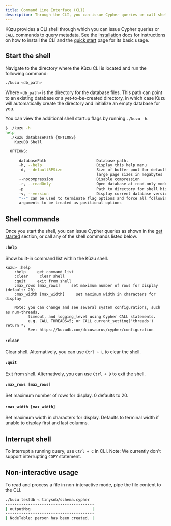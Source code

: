 ```yaml
---
title: Command Line Interface (CLI)
description: Through the CLI, you can issue Cypher queries or call shell commands.
---
```


Kùzu provides a CLI shell through which you can issue Cypher queries or `CALL` commands to query
metadata. See the [installation](../../installation) docs for instructions on how
to install the CLI and the [quick start](../get-started) page for its basic usage.

## Start the shell

Navigate to the directory where the Kùzu CLI is located and run the following command:

```bash
./kuzu <db_path>
```

Where `<db_path>` is the directory for the database files. 
This path can point to an existing database or a yet-to-be-created directory, in which case
Kùzu will automatically create the directory and initialize an empty database for you.

You can view the additional shell startup flags by running `./kuzu -h`.

```bash
$ ./kuzu -h
help
  ./kuzu databasePath {OPTIONS}
    KuzuDB Shell

  OPTIONS:

      databasePath                      Database path.
      -h, --help                        Display this help menu
      -d, --defaultBPSize               Size of buffer pool for default and
                                        large page sizes in megabytes
      --nocompression                   Disable compression
      -r, --readOnly                    Open database at read-only mode.
      -p                                Path to directory for shell history
      -v, --version                     Display current database version
      "--" can be used to terminate flag options and force all following
      arguments to be treated as positional options
```

## Shell commands

Once you start the shell, you can issue Cypher queries as shown in the [get started](../get-started)
section, or call any of the shell commands listed below.

#### `:help`
Show built-in command list within the Kùzu shell.

```
kuzu> :help
    :help     get command list
    :clear     clear shell
    :quit     exit from shell
    :max_rows [max_rows]     set maximum number of rows for display (default: 20)
    :max_width [max_width]     set maximum width in characters for display

    Note: you can change and see several system configurations, such as num-threads, 
          timeout, and logging_level using Cypher CALL statements.
          e.g. CALL THREADS=5; or CALL current_setting('threads') return *;
          See: https://kuzudb.com/docusaurus/cypher/configuration
```

#### `:clear`
Clear shell. Alternatively, you can use `Ctrl + L` to clear the shell.

#### `:quit`
Exit from shell. Alternatively, you can use `Ctrl + D` to exit the shell.

#### `:max_rows [max_rows]`
Set maximum number of rows for display. 0 defaults to 20.

#### `:max_width [max_width]`
Set maximum width in characters for display. Defaults to terminal width if unable to display first and last columns. 

## Interrupt shell
To interrupt a running query, use `Ctrl + C` in CLI. Note: We currently don't support interrupting `COPY` statement.

## Non-interactive usage
To read and process a file in non-interactive mode, pipe the file content to the CLI.

```bash
./kuzu testdb < tinysnb/schema.cypher
---------------------------------------
| outputMsg                           |
---------------------------------------
| NodeTable: person has been created. |
```
